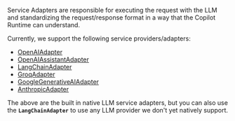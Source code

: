 
Service Adapters are responsible for executing the request with the LLM and standardizing the request/response format in a way that the Copilot Runtime can understand.

Currently, we support the following service providers/adapters:

- [OpenAIAdapter](/reference/classes/CopilotRuntime/service-adapters/OpenAIAdapter)
- [OpenAIAssistantAdapter](/reference/classes/CopilotRuntime/service-adapters/OpenAIAssistantAdapter)
- [LangChainAdapter](/reference/classes/CopilotRuntime/service-adapters/LangChainAdapter)
- [GroqAdapter](/reference/classes/CopilotRuntime/service-adapters/GroqAdapter)
- [GoogleGenerativeAIAdapter](/reference/classes/CopilotRuntime/service-adapters/GoogleGenerativeAIAdapter)
- [AnthropicAdapter](/reference/classes/CopilotRuntime/service-adapters/AnthropicAdapter)

The above are the built in native LLM service adapters, but you can also use the **`LangChainAdapter`** to use any LLM provider we don't yet natively support.
